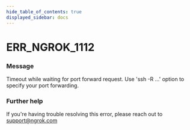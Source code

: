 ```yaml
---
hide_table_of_contents: true
displayed_sidebar: docs
---
```



# ERR_NGROK_1112

### Message

Timeout while waiting for port forward request.
Use 'ssh -R ...' option to specify your port forwarding.

### Further help

If you're having trouble resolving this error, please reach out to [support@ngrok.com](mailto:support@ngrok.com?subject=Help%20with%20ERR_NGROK_1112)

<ErrorDetails error="err_ngrok_1112" />
